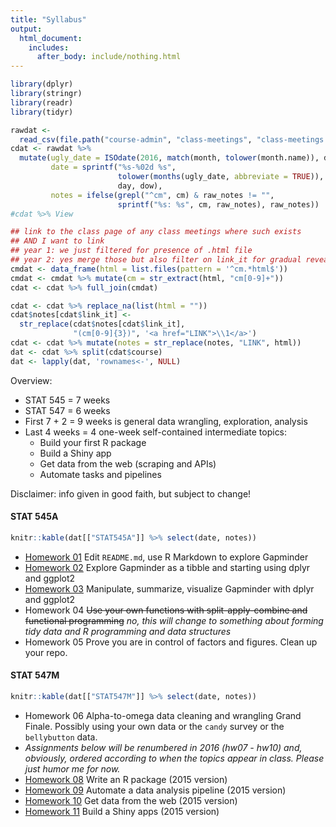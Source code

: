 ```yaml
---
title: "Syllabus"
output:
  html_document:
    includes:
      after_body: include/nothing.html
---
```


```r
library(dplyr)
library(stringr)
library(readr)
library(tidyr)

rawdat <-
  read_csv(file.path("course-admin", "class-meetings", "class-meetings.csv"))
cdat <- rawdat %>%
  mutate(ugly_date = ISOdate(2016, match(month, tolower(month.name)), day),
         date = sprintf("%s-%02d %s",
                        tolower(months(ugly_date, abbreviate = TRUE)),
                        day, dow),
         notes = ifelse(grepl("^cm", cm) & raw_notes != "",
                        sprintf("%s: %s", cm, raw_notes), raw_notes))
#cdat %>% View

## link to the class page of any class meetings where such exists
## AND I want to link
## year 1: we just filtered for presence of .html file
## year 2: yes merge those but also filter on link_it for gradual reveal
cmdat <- data_frame(html = list.files(pattern = '^cm.*html$'))
cmdat <- cmdat %>% mutate(cm = str_extract(html, "cm[0-9]+"))
cdat <- cdat %>% full_join(cmdat)

cdat <- cdat %>% replace_na(list(html = ""))
cdat$notes[cdat$link_it] <-
  str_replace(cdat$notes[cdat$link_it],
              "(cm[0-9]{3})", '<a href="LINK">\\1</a>')
cdat <- cdat %>% mutate(notes = str_replace(notes, "LINK", html))
dat <- cdat %>% split(cdat$course)
dat <- lapply(dat, 'rownames<-', NULL)
```

Overview:

  * STAT 545 = 7 weeks
  * STAT 547 = 6 weeks
  * First 7 + 2 = 9 weeks is general data wrangling, exploration, analysis
  * Last 4 weeks = 4 one-week self-contained intermediate topics:
    - Build your first R package
    - Build a Shiny app
    - Get data from the web (scraping and APIs)
    - Automate tasks and pipelines

Disclaimer: info given in good faith, but subject to change!

<!-- unholy hack to make following two tables less wide and the same wide -->
<style type="text/css">
table {
   max-width: 50%;
}
</style>

#### STAT 545A

```r
knitr::kable(dat[["STAT545A"]] %>% select(date, notes))
```

  * [Homework 01](hw01_edit-README.html) Edit `README.md`, use R Markdown to explore Gapminder
  * [Homework 02](hw02_explore-gapminder-dplyr.html) Explore Gapminder as a tibble and starting using dplyr and ggplot2
  * [Homework 03](hw03_dplyr-and-more-ggplot2.html) Manipulate, summarize, visualize Gapminder with dplyr and ggplot2
  * Homework 04 ~~Use your own functions with split-apply-combine and functional programming~~ *no, this will change to something about forming tidy data and R programming and data structures*
  * Homework 05 Prove you are in control of factors and figures. Clean up your repo.

#### STAT 547M

```r
knitr::kable(dat[["STAT547M"]] %>% select(date, notes))
```

  * Homework 06 Alpha-to-omega data cleaning and wrangling Grand Finale. Possibly using your own data or the `candy` survey or the `bellybutton` data.
  * *Assignments below will be renumbered in 2016 (hw07 - hw10) and, obviously, ordered according to when the topics appear in class. Please just humor me for now.*
  * [Homework 08](hw08_package.html) Write an R package (2015 version)
  * [Homework 09](hw09_automation.html) Automate a data analysis pipeline (2015 version)
  * [Homework 10](hw10_data-from-web.html) Get data from the web (2015 version)
  * [Homework 11](hw11_shiny.html) Build a Shiny apps (2015 version)
